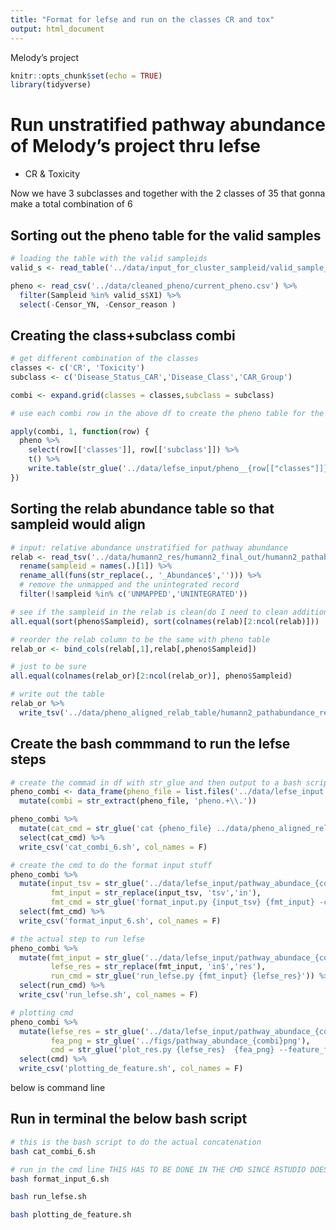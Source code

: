 ```yaml
---
title: "Format for lefse and run on the classes CR and tox"
output: html_document
---
```

       
Melody's project

```r
knitr::opts_chunk$set(echo = TRUE)
library(tidyverse)
```

# Run unstratified pathway abundance of Melody's project thru lefse
* CR & Toxicity

Now we have 3 subclasses and together with the 2 classes of 35 that gonna make a total combination of 6

## Sorting out the pheno table for the valid samples

```r
# loading the table with the valid sampleids
valid_s <- read_table('../data/input_for_cluster_sampleid/valid_sample_names.txt', col_names = F)

pheno <- read_csv('../data/cleaned_pheno/current_pheno.csv') %>% 
  filter(Sampleid %in% valid_s$X1) %>% 
  select(-Censor_YN, -Censor_reason ) 
```

## Creating the class+subclass combi
 
```r
# get different combination of the classes
classes <- c('CR', 'Toxicity')
subclass <- c('Disease_Status_CAR','Disease_Class','CAR_Group')

combi <- expand.grid(classes = classes,subclass = subclass)

# use each combi row in the above df to create the pheno table for the lefse input

apply(combi, 1, function(row) {
  pheno %>% 
    select(row[['classes']], row[['subclass']]) %>% 
    t() %>% 
    write.table(str_glue('../data/lefse_input/pheno__{row[["classes"]]}__{row[["subclass"]]}.txt'), sep = '\t', quote = F, row.names = T, col.names = F)
})
```
  
## Sorting the relab abundance table so that sampleid would align  
  
```r
# input: relative abundance unstratified for pathway abundance
relab <- read_tsv('../data/humann2_res/humann2_final_out/humann2_pathabundance_relab_unstratified.tsv') %>% 
  rename(sampleid = names(.)[1]) %>% 
  rename_all(funs(str_replace(., '_Abundance$',''))) %>% 
  # remove the unmapped and the unintegrated record
  filter(!sampleid %in% c('UNMAPPED','UNINTEGRATED'))

# see if the sampleid in the relab is clean(do I need to clean additionally)
all.equal(sort(pheno$Sampleid), sort(colnames(relab)[2:ncol(relab)])) 

# reorder the relab column to be the same with pheno table
relab_or <- bind_cols(relab[,1],relab[,pheno$Sampleid]) 

# just to be sure
all.equal(colnames(relab_or)[2:ncol(relab_or)], pheno$Sampleid)

# write out the table
relab_or %>% 
  write_tsv('../data/pheno_aligned_relab_table/humann2_pathabundance_relab_unstratified.tsv')
```


## Create the bash commmand to run the lefse steps

```r
# create the commad in df with str_glue and then output to a bash script
pheno_combi <- data_frame(pheno_file = list.files('../data/lefse_input', pattern = '.txt$', full.names = T)) %>% 
  mutate(combi = str_extract(pheno_file, 'pheno.+\\.')) 

pheno_combi %>% 
  mutate(cat_cmd = str_glue('cat {pheno_file} ../data/pheno_aligned_relab_table/humann2_pathabundance_relab_unstratified.tsv > ../data/lefse_input/pathway_abundace_{combi}tsv')) %>% 
  select(cat_cmd) %>% 
  write_csv('cat_combi_6.sh', col_names = F)
```


```r
# create the cmd to do the format input stuff
pheno_combi %>% 
  mutate(input_tsv = str_glue('../data/lefse_input/pathway_abundace_{combi}tsv'),
         fmt_input = str_replace(input_tsv, 'tsv','in'),
         fmt_cmd = str_glue('format_input.py {input_tsv} {fmt_input} -c 1 -s 2 -u 3 -o 1000000')) %>% 
  select(fmt_cmd) %>% 
  write_csv('format_input_6.sh', col_names = F)
```


```r
# the actual step to run lefse
pheno_combi %>% 
  mutate(fmt_input = str_glue('../data/lefse_input/pathway_abundace_{combi}in'),
         lefse_res = str_replace(fmt_input, 'in$','res'),
         run_cmd = str_glue('run_lefse.py {fmt_input} {lefse_res}')) %>% 
  select(run_cmd) %>% 
  write_csv('run_lefse.sh', col_names = F)
```


```r
# plotting cmd 
pheno_combi %>% 
  mutate(lefse_res = str_glue('../data/lefse_input/pathway_abundace_{combi}res'),
         fea_png = str_glue('../figs/pathway_abundace_{combi}png'),
         cmd = str_glue('plot_res.py {lefse_res}  {fea_png} --feature_font_size 4 --width 10 --dpi 300 --title {combi}')) %>% 
  select(cmd) %>% 
  write_csv('plotting_de_feature.sh', col_names = F)
```

####################################### below is command line ##########################################

## Run in terminal the below bash script

```bash
# this is the bash script to do the actual concatenation 
bash cat_combi_6.sh
```

```bash
# run in the cmd line THIS HAS TO BE DONE IN THE CMD SINCE RSTUDIO DOES NOT RECOGNIZE THE LEFSE SCRIPT
bash format_input_6.sh
```

```bash
bash run_lefse.sh
```

```bash
bash plotting_de_feature.sh
```



